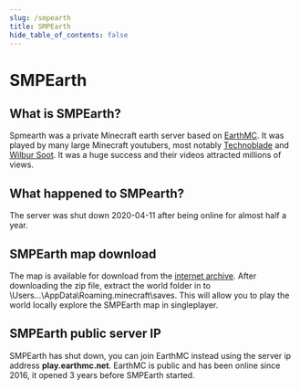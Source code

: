 ```yaml
---
slug: /smpearth
title: SMPEarth
hide_table_of_contents: false
---
```

# SMPEarth
## What is SMPEarth?
Spmearth was a private Minecraft earth server based on [EarthMC](https://earthmc.net). It was played by many large Minecraft youtubers, most notably [Technoblade](https://www.youtube.com/watch?v=nh39Ap6lx9k) and [Wilbur Soot](https://www.youtube.com/watch?v=N9Qcp1xUqAg&list=PL6WHJUJ5a3FlvMmXK1pw7aXYTQlF6Jrnt). It was a huge success and their videos attracted millions of views. 

## What happened to SMPearth?
The server was shut down 2020-04-11 after being online for almost half a year.

## SMPEarth map download
The map is available for download from the [internet archive](https://archive.org/download/smp-earth-map). After downloading the zip file, extract the world folder in to \Users\...\AppData\Roaming\.minecraft\saves. This will allow you to play the world locally explore the SMPEarth map in singleplayer.

## SMPEarth public server IP
SMPEarth has shut down, you can join EarthMC instead using the server ip address **play.earthmc.net**. EarthMC is public and has been online since 2016, it opened 3 years before SMPEarth started.



